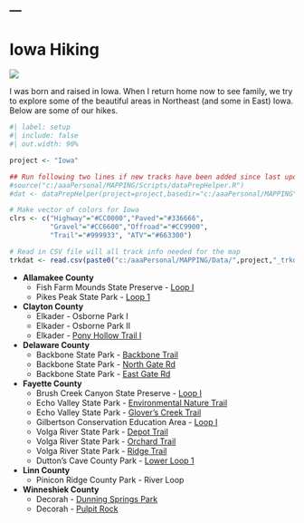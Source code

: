 ---
---

# Iowa Hiking
![](../../zresources/img/IAhiking1.webp){fig-align="center"}

I was born and raised in Iowa. When I return home now to see family, we try to explore some of the beautiful areas in Northeast (and some in East) Iowa. Below are some of our hikes.

```r
#| label: setup
#| include: false
#| out.width: 90%

project <- "Iowa"

## Run following two lines if new tracks have been added since last update
#source("c:/aaaPersonal/MAPPING/Scripts/dataPrepHelper.R")
#dat <- dataPrepHelper(project=project,basedir="c:/aaaPersonal/MAPPING")

# Make vector of colors for Iowa
clrs <- c("Highway"="#CC0000","Paved"="#336666",
          "Gravel"="#CC6600","Offroad"="#CC9900",
          "Trail"="#999933", "ATV"="#663300")

# Read in CSV file will all track info needed for the map
trkdat <- read.csv(paste0("c:/aaaPersonal/MAPPING/Data/",project,"_trkdat.csv"))
```

- **Allamakee County**
  - Fish Farm Mounds State Preserve - [Loop I](IA Fish Farm Mounds.html)
  - Pikes Peak State Park - [Loop 1](IA Pikes_Peak_I.html)

- **Clayton County**
  - Elkader - Osborne Park I
  - Elkader - Osborne Park II
  - Elkader - [Pony Hollow Trail I](IA Pony Hollow Trail.html)

- **Delaware County**
  - Backbone State Park - [Backbone Trail](IA BBSP_Backbone.html)
  - Backbone State Park - [North Gate Rd](IA BBSP_North Gate Road.html)
  - Backbone State Park - [East Gate Rd](IA BBSP_East Gate Road.html)

- **Fayette County**
  - Brush Creek Canyon State Preserve - [Loop I](IA Brush Creek Canyon.html)
  - Echo Valley State Park - [Environmental Nature Trail](IA Echo Valley Environmental Nature Trail.html)
  - Echo Valley State Park - [Glover's Creek Trail](IA Glovers.html)
  - Gilbertson Conservation Education Area - [Loop I](IA Gilbertson I,html)
  - Volga River State Park - [Depot Trail](IA Volga Depot.html)
  - Volga River State Park - [Orchard Trail](IA Volga Orchard.html)
  - Volga River State Park - [Ridge Trail](IA Volga Ridge.html)
  - Dutton's Cave County Park - [Lower Loop 1](IA Duttons Lower.html)
  
- **Linn County**
  - Pinicon Ridge County Park - River Loop

- **Winneshiek County**
  - Decorah - [Dunning Springs Park](IA Dunning Springs.html)
  - Decorah - [Pulpit Rock](IA Pulpit Rock.html)
